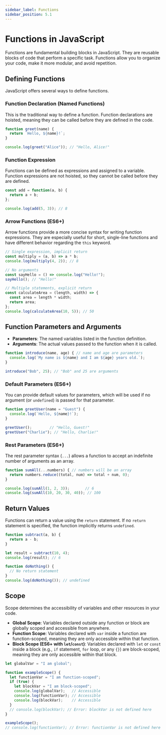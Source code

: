 ```yaml
---
sidebar_label: Functions
sidebar_position: 5.1
---
```


# Functions in JavaScript

Functions are fundamental building blocks in JavaScript. They are reusable blocks of code that perform a specific task. Functions allow you to organize your code, make it more modular, and avoid repetition.

## Defining Functions

JavaScript offers several ways to define functions.

### Function Declaration (Named Functions)

This is the traditional way to define a function. Function declarations are hoisted, meaning they can be called before they are defined in the code.

```javascript
function greet(name) {
  return `Hello, ${name}!`;
}

console.log(greet("Alice")); // "Hello, Alice!"
```

### Function Expression

Functions can be defined as expressions and assigned to a variable. Function expressions are not hoisted, so they cannot be called before they are defined.

```javascript
const add = function(a, b) {
  return a + b;
};

console.log(add(5, 3)); // 8
```

### Arrow Functions (ES6+)

Arrow functions provide a more concise syntax for writing function expressions. They are especially useful for short, single-line functions and have different behavior regarding the `this` keyword.

```javascript
// Single expression, implicit return
const multiply = (a, b) => a * b;
console.log(multiply(4, 2)); // 8

// No arguments
const sayHello = () => console.log("Hello!");
sayHello(); // "Hello!"

// Multiple statements, explicit return
const calculateArea = (length, width) => {
  const area = length * width;
  return area;
};
console.log(calculateArea(10, 5)); // 50
```

## Function Parameters and Arguments

-   **Parameters**: The named variables listed in the function definition.
-   **Arguments**: The actual values passed to the function when it is called.

```javascript
function introduce(name, age) { // name and age are parameters
  console.log(`My name is ${name} and I am ${age} years old.`);
}

introduce("Bob", 25); // "Bob" and 25 are arguments
```

### Default Parameters (ES6+)

You can provide default values for parameters, which will be used if no argument (or `undefined`) is passed for that parameter.

```javascript
function greetUser(name = "Guest") {
  console.log(`Hello, ${name}!`);
}

greetUser();        // "Hello, Guest!"
greetUser("Charlie"); // "Hello, Charlie!"
```

### Rest Parameters (ES6+)

The rest parameter syntax (`...`) allows a function to accept an indefinite number of arguments as an array.

```javascript
function sumAll(...numbers) { // numbers will be an array
  return numbers.reduce((total, num) => total + num, 0);
}

console.log(sumAll(1, 2, 3));       // 6
console.log(sumAll(10, 20, 30, 40)); // 100
```

## Return Values

Functions can return a value using the `return` statement. If no `return` statement is specified, the function implicitly returns `undefined`.

```javascript
function subtract(a, b) {
  return a - b;
}

let result = subtract(10, 4);
console.log(result); // 6

function doNothing() {
  // No return statement
}
console.log(doNothing()); // undefined
```

## Scope

Scope determines the accessibility of variables and other resources in your code.

-   **Global Scope**: Variables declared outside any function or block are globally scoped and accessible from anywhere.
-   **Function Scope**: Variables declared with `var` inside a function are function-scoped, meaning they are only accessible within that function.
-   **Block Scope (ES6+ with `let`/`const`)**: Variables declared with `let` or `const` inside a block (e.g., `if` statement, `for` loop, or any `{}`) are block-scoped, meaning they are only accessible within that block.

```javascript
let globalVar = "I am global";

function exampleScope() {
  let functionVar = "I am function-scoped";
  if (true) {
    let blockVar = "I am block-scoped";
    console.log(globalVar);   // Accessible
    console.log(functionVar); // Accessible
    console.log(blockVar);    // Accessible
  }
  // console.log(blockVar); // Error: blockVar is not defined here
}

exampleScope();
// console.log(functionVar); // Error: functionVar is not defined here
```
